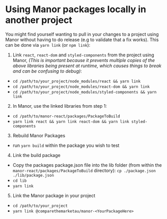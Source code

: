 
<Meta title="How to/Development/Testing locally" />

# Using Manor packages locally in another project

You might find yourself wanting to pull in your changes to a project using Manor without having to do release (e.g to
validate that a fix works). This can be done via `yarn link` (or `npm link`):

1. Link `react`, `react-dom` and `styled-components` from the project using Manor,
*(This is important because it prevents multiple copies of the above libraries being present at runtime, which causes
things to break and can be confusing to debug)*:
 * `cd /path/to/your_project/node_modules/react && yarn link`
 * `cd /path/to/your_project/node_modules/react-dom && yarn link`
 * `cd /path/to/your_project/node_modules/styled-components && yarn link`
2. In Manor, use the linked libraries from step 1:
 * `cd /path/to/manor-react/packages/PackageToBuild`
 * `yarn link react && yarn link react-dom && yarn link styled-components`
3. Rebuild Manor Packages
 * run `yarn build` within the package you wish to test
4. Link the build package
* Copy the packages package.json file into the lib folder (from within the `manor-react/packages/PackageToBuild` directory): `cp ./package.json ./lib/package.json`
* `cd lib`
* `yarn link`
5. Link the Manor package in your project
* `cd /path/to/your_project`
* `yarn link @comparethemarketau/manor-<YourPackageHere>`
